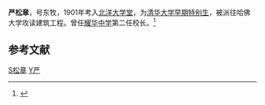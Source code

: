 '''严松章'''，号东牧，1901年考入[[北洋大学堂|北洋大学堂]]，为[[清华大学早期特别生列表|清华大学早期特别生]]，被派往哈佛大学攻读建筑工程。曾任[[耀华中学|耀华中学]]第二任校长。<ref>{{cite web|title=耀华中学八十华诞 桃李芬芳遍天下|url=http://news.enorth.com.cn/system/2007/10/06/002097561.shtml|accessdate=2014-08-11|archive-date=2016-03-04|archive-url=https://web.archive.org/web/20160304104653/http://news.enorth.com.cn/system/2007/10/06/002097561.shtml|dead-url=no}}</ref>

==参考文献==
{{reflist}}
{{耀华系列学校}}
[[Category:严姓|S松章]]
[[Category:中国教育家|Y严]]